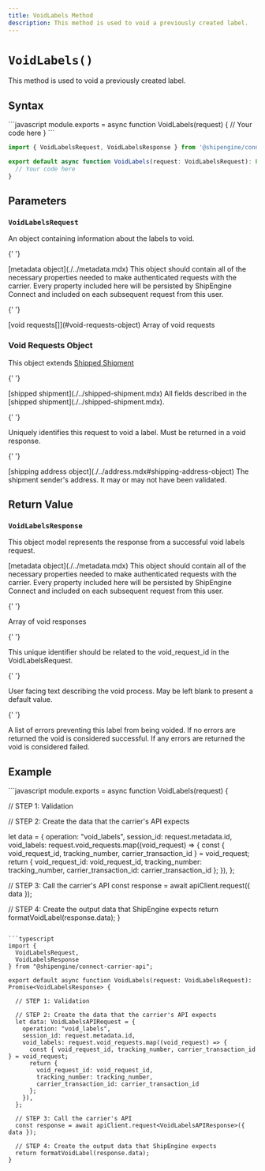```yaml
---
title: VoidLabels Method
description: This method is used to void a previously created label.
---
```


# `VoidLabels()`

This method is used to void a previously created label.

## Syntax

<CodeWrapper>
```javascript
module.exports = async function VoidLabels(request) {
  // Your code here
}
```

```typescript
import { VoidLabelsRequest, VoidLabelsResponse } from '@shipengine/connect-carrier-api'

export default async function VoidLabels(request: VoidLabelsRequest): Promise<VoidLabelsResponse> {
  // Your code here
}
```

</CodeWrapper>

## Parameters

### `VoidLabelsRequest`

An object containing information about the labels to void.

<Reference>

{' '}

<Field name="metadata" nullable={true}>
  <Type>[metadata object](./../metadata.mdx)</Type>
  <Description>
    This object should contain all of the necessary properties needed to make authenticated requests with the carrier.
    Every property included here will be persisted by ShipEngine Connect and included on each subsequent request from
    this user.
  </Description>
</Field>

{' '}

<Field name="void_requests" type="object[]" nullable={false}>
  <Type>[void requests[]](#void-requests-object)</Type>
  <Description>Array of void requests</Description>
</Field>

</Reference>

### Void Requests Object

This object extends [Shipped Shipment](./../shipped-shipment.mdx)

<Reference>

{' '}

<Field name="...Shipped Shipment" nullable={false}>
  <Type>[shipped shipment](./../shipped-shipment.mdx)</Type>
  <Description>All fields described in the [shipped shipment](./../shipped-shipment.mdx).</Description>
</Field>

{' '}

<Field name="void_request_id" type="string" nullable={false}>
  <Description>Uniquely identifies this request to void a label. Must be returned in a void response.</Description>
</Field>

{' '}

<Field name="ship_from" nullable={false}>
  <Type>[shipping address object](./../address.mdx#shipping-address-object)</Type>
  <Description>The shipment sender's address. It may or may not have been validated.</Description>
</Field>

</Reference>

## Return Value

### `VoidLabelsResponse`

This object model represents the response from a successful void labels request.

<Reference>
  
  <Field name="metadata" required={false}>
    <Type>
      [metadata object](./../metadata.mdx)
    </Type>
    <Description>
      This object should contain all of the necessary properties needed to make authenticated requests with the carrier.
      Every property included here will be persisted by ShipEngine Connect and included on each subsequent request from this user.
    </Description>
  </Field>

{' '}

<Field name="void_responses" type="object[]" required={true}>
  <Description>Array of void responses</Description>
</Field>

{' '}

<Field name="void_responses[].void_request_id" type="string" required={true}>
  <Description>This unique identifier should be related to the void_request_id in the VoidLabelsRequest.</Description>
</Field>

{' '}

<Field name="void_responses[].message" type="string" required={false}>
  <Description>User facing text describing the void process. May be left blank to present a default value.</Description>
</Field>

{' '}

<Field name="void_responses[].errors" type="string[]" required={false}>
  <Description>
    A list of errors preventing this label from being voided. If no errors are returned the void is considered
    successful. If any errors are returned the void is considered failed.
  </Description>
</Field>

</Reference>

## Example

<CodeWrapper>
```javascript
module.exports = async function VoidLabels(request) {

// STEP 1: Validation

// STEP 2: Create the data that the carrier's API expects

let data = {
operation: "void_labels",
session_id: request.metadata.id,
void_labels: request.void_requests.map((void_request) => {
const { void_request_id, tracking_number, carrier_transaction_id } = void_request;
return {
void_request_id: void_request_id,
tracking_number: tracking_number,
carrier_transaction_id: carrier_transaction_id
};
}),
};

// STEP 3: Call the carrier's API
const response = await apiClient.request({ data });

// STEP 4: Create the output data that ShipEngine expects
return formatVoidLabel(response.data);
}

````

```typescript
import {
  VoidLabelsRequest,
  VoidLabelsResponse
} from "@shipengine/connect-carrier-api";

export default async function VoidLabels(request: VoidLabelsRequest): Promise<VoidLabelsResponse> {

  // STEP 1: Validation

  // STEP 2: Create the data that the carrier's API expects
  let data: VoidLabelsAPIRequest = {
    operation: "void_labels",
    session_id: request.metadata.id,
    void_labels: request.void_requests.map((void_request) => {
      const { void_request_id, tracking_number, carrier_transaction_id } = void_request;
      return {
        void_request_id: void_request_id,
        tracking_number: tracking_number,
        carrier_transaction_id: carrier_transaction_id
      };
    }),
  };

  // STEP 3: Call the carrier's API
  const response = await apiClient.request<VoidLabelsAPIResponse>({ data });

  // STEP 4: Create the output data that ShipEngine expects
  return formatVoidLabel(response.data);
}
````

</CodeWrapper>
